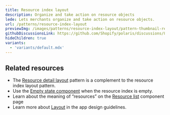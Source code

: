 ```yaml
---
title: Resource index layout
description: Organize and take action on resource objects
lede: Lets merchants organize and take action on resource objects.
url: /patterns/resource-index-layout
previewImg: /images/patterns/resource-index-layout/pattern-thumbnail-resource-index.png
githubDiscussionsLink: https://github.com/Shopify/polaris/discussions/8215
hideChildren: true
variants:
  - 'variants/default.mdx'
---
```


<Variants variants={frontmatter.variants} />

<Stack gap="400">

## Related resources

- The [Resource detail layout](/patterns/resource-details-layout) pattern is a complement to the resource index layout pattern.
- Use the [Empty state component](/components/layout-and-structure/empty-state) when the resource index is empty.
- Learn about the meaning of “resources” on the [Resource list](/components/lists/resource-list) component page
- Learn more about [Layout](https://shopify.dev/apps/design-guidelines/layout) in the app design guidelines.

</Stack>
